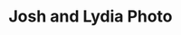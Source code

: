 ---
title: "Josh and Lydia Photo"
subtitle: ""
creator: ""
categories: ["art"]
featuredImage: "../src/assets/images/item/art/DSC02739.png"
views: ["../src/assets/images/item/art/DSC02739.png"]
nextItem: []
---